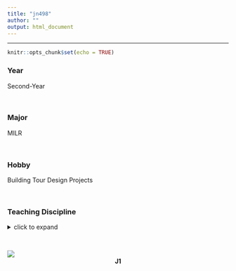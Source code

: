 ```yaml
---
title: "jn498"
author: ""
output: html_document
---
```


<hr>

```r
knitr::opts_chunk$set(echo = TRUE)
```

### Year

Second-Year

<br>

### Major

MILR

<br>

### Hobby

Building Tour
Design Projects

<br>

### Teaching Discipline
<details>
  <summary>click to expand</summary>
- Creative Writing
<br>
- Cooking
<br>
- Painting
<br>
- Jewelry making 
</details>

<br>

![](~/Home/ILROB5275/Josie 1.jpg)
<center> **J1**  </center>

